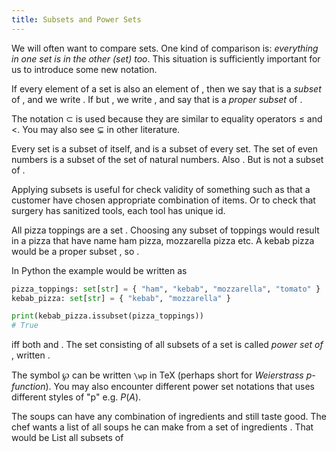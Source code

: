 ```yaml
---
title: Subsets and Power Sets
---
```


<!--This file contains text from Open Logic Project, used under CC BY 4.0. License.
Content is modified to fit computer science approach, see README.md-->

<!-- SOURCE: OLP -->

We will often want to compare sets. One kind of comparison is: _everything in one set is in the other (set) too_.
This situation is sufficiently important for us to introduce some new notation.

<Definition name="Subset">
    If every element of a set <Tex math="A"/> is also an element of <Tex math="B" />,
    then we say that <Tex math="A"/> is a <em>subset</em> of <Tex math="B"/>, and we write <Tex math="A \subseteq B"/>.
    If <Tex math="A \subseteq B" /> but <Tex math="A \neq B" />,
    we write <Tex math="A \subset B" />,
    and say that <Tex math="A" /> is a <em>proper subset</em> of <Tex math="B" />.
</Definition>

<!-- END SOURCE: OLP -->

The notation $\subset$ is used because they are similar to equality operators $\leq$ and $<$. You may also see $\subsetneq$ in other literature.

<!-- SOURCE: OLP -->

<Example name="Basics">
    Every set is a subset of itself, and <Tex math="\emptyset"/> is a subset of every set.
    The set of even numbers is a subset of the set of natural numbers. Also <Tex math="\{a,b\} \subseteq \{a,b,c\}"/>. But <Tex math="\{a,b,e\}" /> is not a subset of <Tex math="\{a,b,c\}"/>.
</Example>

<!-- END SOURCE: OLP -->

Applying subsets is useful for check validity of something such as that a customer have chosen
appropriate combination of items. Or to check that surgery has sanitized tools, each tool has unique id.

<Example name="Pizza toppings">
    All pizza toppings are a set <Tex math="A = \{ \text{ham}, \text{kebab}, \text{mozzarella}, \text{tomato} \}"/>.
    Choosing any subset of toppings would result in a pizza that have name ham pizza, mozzarella pizza etc.
    A kebab pizza would be a proper subset <Tex math="B = \{ \text{kebab}, \text{mozzarella} \}" />, so <Tex math="B \subset A" />.
</Example>

In Python the example would be written as

```python
pizza_toppings: set[str] = { "ham", "kebab", "mozzarella", "tomato" }
kebab_pizza: set[str] = { "kebab", "mozzarella" }

print(kebab_pizza.issubset(pizza_toppings))
# True
```

<!-- SOURCE: OLP -->

<Proposition>
    <Tex math="A = B" /> iff both <Tex math="A \subseteq B"/> and <Tex math="B \subseteq A" />.
</Proposition>

<Definition name="Power Set">
    The set consisting of all subsets of a set <Tex math="A"/> is called <em>power set of</em> <Tex math="A"/>, written <Tex math="\wp(A)"/>.
    <Tex math="\wp(A) = \{ B \mid B \subseteq A \}" block/>
</Definition>

<!-- END SOURCE: OLP -->

The symbol $\wp$ can be written `\wp` in TeX (perhaps short for _Weierstrass p-function_).
You may also encounter different power set notations that uses different styles of "p" e.g. $P(A)$.

<Example name="Different soups">
    The soups can have any combination of ingredients and still taste good.
    The chef wants a list of all soups he can make from a set of ingredients <Tex math="S = \{ \text{salmon}, \text{potato}, \text{carrot} \}"/>.
    That would be <Tex math="\wp(S) = \{ \emptyset, \{ \text{salmon, potato, carrot} \}, \{ \text{salmon, potato} \}, \{ \text{salmon, carrot} \}, \{\text{potato, carrot}\} \}." block/>
</Example>

<Problem>
    List all subsets of
</Problem>